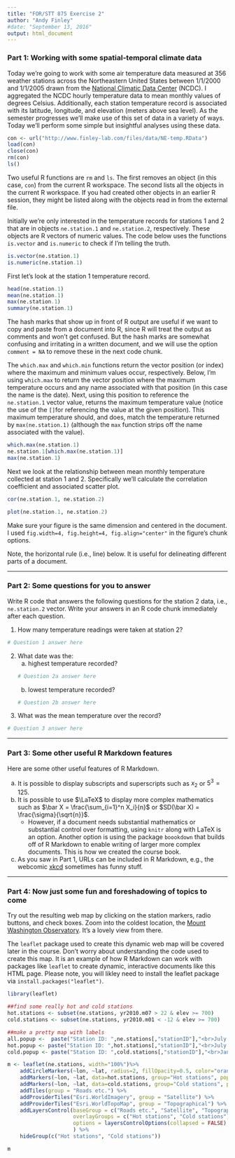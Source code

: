```yaml
---
title: "FOR/STT 875 Exercise 2"
author: "Andy Finley"
#date: "September 13, 2016"
output: html_document
---
```


### Part 1: Working with some spatial-temporal climate data
Today we're going to work with some air temperature data measured at 356 weather stations across the Northeastern United States between 1/1/2000 and 1/1/2005 drawn from the [National Climatic Data Center](https://www.ncdc.noaa.gov/cdo-web) (NCDC). I aggregated the NCDC hourly temperature data to mean monthly values of degrees Celsius. Additionally, each station temperature record is associated with its latitude, longitude, and elevation (meters above sea level). As the semester progresses we'll make use of this set of data in a variety of ways. Today we'll perform some simple but insightful analyses using these data.

```r
con <- url("http://www.finley-lab.com/files/data/NE-temp.RData")
load(con)
close(con)
rm(con)
ls()
```
Two useful R functions are `rm` and `ls`. The first removes an object (in this case, `con`) from the current R workspace. The second lists all the objects in the current R workspace. If you had created other objects in an earlier R session, they might be listed along with the objects read in from the external file.

Initially we're only interested in the temperature records for stations 1 and 2 that are in objects `ne.station.1` and `ne.station.2`, respectively. These objects are R vectors of numeric values. The code below uses the functions `is.vector` and `is.numeric` to check if I'm telling the truth.

```r
is.vector(ne.station.1)
is.numeric(ne.station.1)
```

First let's look at the station 1 temperature record.
```r
head(ne.station.1)
mean(ne.station.1)
max(ne.station.1)
summary(ne.station.1)
```

The hash marks that show up in front of R output are useful if we want to copy and paste from a document into R, since R will treat the output as comments and won't get confused. But the hash marks are somewhat confusing and irritating in a written document, and we will use the option `comment = NA` to remove these in the next code chunk.

The `which.max` and `which.min` functions return the vector position (or index) where the maximum and minimum values occur, respectively. Below, I'm using `which.max` to return the vector position where the maximum temperature occurs and any name associated with that position (in this case the name is the date). Next, using this position to reference the `ne.station.1` vector value, returns the maximum temperature value (notice the use of the `[]`for referencing the value at the given position). This maximum temperature should, and does, match the temperature returned by `max(ne.station.1)` (although the `max` function strips off the name associated with the value). 

```r
which.max(ne.station.1)
ne.station.1[which.max(ne.station.1)]
max(ne.station.1)
```

Next we look at the relationship between mean monthly temperature collected at station 1 and 2. Specifically we'll calculate the correlation coefficient and associated scatter plot.
```r
cor(ne.station.1, ne.station.2)
```

```r
plot(ne.station.1, ne.station.2)
```

Make sure your figure is the same dimension and centered in the document. I used `fig.width=4, fig.height=4, fig.align="center"` in the figure's chunk options.

Note, the horizontal rule (i.e., line) below. It is useful for delineating different parts of a document.

***********
### Part 2: Some questions for you to answer
Write R code that answers the following questions for the station 2 data, i.e., `ne.station.2` vector. Write your answers in an R code chunk immediately after each question. 

1. How many temperature readings were taken at station 2? 

```r
# Question 1 answer here
```

2. What date was the:
    a. highest temperature recorded? 
    ```r
    # Question 2a answer here
    ```
    b. lowest temperature recorded? 
    ```r
    # Question 2b answer here
    ```

3. What was the mean temperature over the record? 
```r
# Question 3 answer here
```

***********

### Part 3: Some other useful R Markdown features

Here are some other useful features of R Markdown.

a. It is possible to display subscripts and superscripts such as $x_2$ or $5^3 = 125$. 
b. It is possible to use $\LaTeX$ to display more complex mathematics such as $\bar X = \frac{\sum_{i=1}^n X_i}{n}$ or $SD(\bar X) = \frac{\sigma}{\sqrt{n}}$.
    + However, if a document needs substantial mathematics or substantial control over formatting, using `knitr` along with LaTeX is an option. Another option is using the package `boookdown` that builds off of R Markdown to enable writing of larger more complex documents. This is how we created the course book. 
c. As you saw in Part 1, URLs can be included in R Markdown, e.g., the webcomic [xkcd](http://xkcd.com/) sometimes has funny stuff.

***********
### Part 4: Now just some fun and foreshadowing of topics to come

Try out the resulting web map by clicking on the station markers, radio buttons, and check boxes. Zoom into the coldest location, the [Mount Washington Observatory](https://www.mountwashington.org/experience-the-weather/current-summit-conditions.aspx). It's a lovely view from there.

The `leaflet` package used to create this dynamic web map will be covered later in the course. Don't worry about understanding the code used to create this map. It is an example of how R Markdown can work with packages like `leaflet` to create dynamic, interactive documents like this HTML page. Please note, you will likley need to install the leaflet package via `install.packages("leaflet")`.

```r
library(leaflet)

##find some really hot and cold stations
hot.stations <- subset(ne.stations, yr2010.m07 > 22 & elev >= 700)
cold.stations <- subset(ne.stations, yr2010.m01 < -12 & elev >= 700)

##make a pretty map with labels
all.popup <-  paste("Station ID: ",ne.stations[,"stationID"],"<br>July 2010 temp (C): ",round(ne.stations[,"yr2010.m07"],2),sep="")
hot.popup <- paste("Station ID: ",hot.stations[,"stationID"],"<br>July 2010 temp (C): ",round(hot.stations[,"yr2010.m07"],2),sep="")
cold.popup <- paste("Station ID: ",cold.stations[,"stationID"],"<br>January 2010 temp (C): ",round(cold.stations[,"yr2010.m01"],2),sep="")

m <- leaflet(ne.stations, width="100%")%>%
    addCircleMarkers(~lon, ~lat, radius=2, fillOpacity=0.5, color="orange", popup=all.popup)%>%
    addMarkers(~lon, ~lat, data=hot.stations, group="Hot stations", popup= ~hot.popup) %>%
    addMarkers(~lon, ~lat, data=cold.stations, group="Cold stations", popup= ~cold.popup) %>%
    addTiles(group = "Roads etc.") %>%
    addProviderTiles("Esri.WorldImagery", group = "Satellite") %>%
    addProviderTiles("Esri.WorldTopoMap", group = "Topographical") %>%
    addLayersControl(baseGroup = c("Roads etc.", "Satellite", "Topographical"),
                     overlayGroups = c("Hot stations", "Cold stations"),
                     options = layersControlOptions(collapsed = FALSE)
                     ) %>%
    hideGroup(c("Hot stations", "Cold stations"))

m
```
